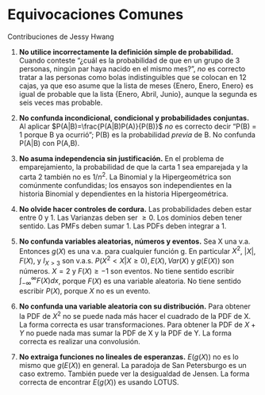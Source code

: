 # Equivocaciones Comunes {#equivocaciones}


Contribuciones de Jessy Hwang


1. $\textbf{No utilice incorrectamente la definición simple de probabilidad.}$ Cuando conteste "¿cuál es la probabilidad de que en un grupo de 3 personas, ningún par haya nacido en el mismo mes?", $\textit{no}$ es correcto tratar a las personas como bolas indistinguibles que se colocan en 12 cajas, ya que eso asume que la lista de meses {Enero, Enero, Enero} es igual de probable que la lista {Enero, Abril, Junio}, aunque la segunda es seis veces mas probable.

2. $\textbf{No confunda incondicional, condicional y probabilidades conjuntas.}$ Al aplicar $P(A|B)=\frac{P(A|B)P(A)}{P(B)}$ $\textit{no}$ es correcto decir "P(B) = 1 porque B ya ocurrió"; P(B) es la probabilidad $\textit{previa}$ de B. No confunda P(A|B) con P(A,B).

3. $\textbf{No asuma independencia sin justificación.}$ En el problema de emparejamiento, la probabilidad de que la carta 1 sea emparejada y la carta 2 también no es $1/n^2$. La Binomial y la Hipergeométrica son comúnmente confundidas; los ensayos son independientes en la historia Binomial y dependientes en la historia Hipergeométrica. 

4. $\textbf{No olvide hacer controles de cordura.}$ Las probabilidades deben estar entre 0 y 1. Las Varianzas deben ser $\ge 0$. Los dominios deben tener sentido. Las PMFs deben sumar 1. Las PDFs deben integrar a 1.

5. $\textbf{No confunda variables aleatorias, números y eventos.}$ Sea X una v.a. Entonces $g(X)$ es una v.a. para cualquier función g. En particular $X^2$, $|X|$, $F(X)$, y $I_{X>3}$ son v.a.s. $P(X^2<X|X\ge0), E(X), Var(X)$ y $g(E(X))$ son números. $X=2$ y $F(X) \ge -1$ son eventos. No tiene sentido escribir $\int_{-\infty}^{\infty}F(X)dx$, porque $F(X)$ es una variable aleatoria. No tiene sentido escribir $P(X)$, porque $X$ no es un evento.

6. $\textbf{No confunda una variable aleatoria con su distribución.}$ Para obtener la PDF de $X^2$ no se puede nada más hacer el cuadrado de la PDF de X. La forma correcta es usar transformaciones. Para obtener la PDF de $X+Y$ no puede nada mas sumar la PDF de X y la PDF de Y. La forma correcta es realizar una convolusión. 

7. $\textbf{No extraiga funciones no lineales de esperanzas.}$ $E(g(X))$ no es lo mismo que $g(E(X))$ en general. La paradoja de San Petersburgo es un caso extremo. También puede ver la desigualdad de Jensen. La forma correcta de encontrar $E(g(X))$ es usando LOTUS.